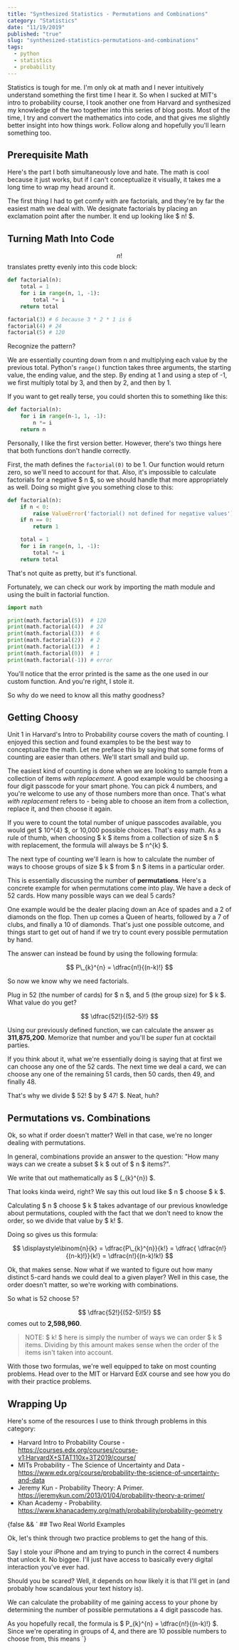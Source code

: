 ```yaml
---
title: "Synthesized Statistics - Permutations and Combinations"
category: "Statistics"
date: "11/19/2019"
published: "true"
slug: "synthesized-statistics-permutations-and-combinations"
tags:
  - python
  - statistics
  - probability
---
```


Statistics is tough for me. I'm only ok at math and I never intuitively understand something the first time I hear it. So when I sucked at MIT's intro to probability course, I took another one from Harvard and synthesized my knowledge of the two together into this series of blog posts. Most of the time, I try and convert the mathematics into code, and that gives me slightly better insight into how things work. Follow along and hopefully you'll learn something too.

## Prerequisite Math

Here's the part I both simultaneously love and hate. The math is cool because it just works, but if I can't conceptualize it visually, it takes me a long time to wrap my head around it.

The first thing I had to get comfy with are factorials, and they're by far the easiest math we deal with. We designate factorials by placing an exclamation point after the number. It end up looking like $ n! $.

## Turning Math Into Code

$$ n! $$ translates pretty evenly into this code block:

```python
def factorial(n):
    total = 1
    for i in range(n, 1, -1):
        total *= i
    return total

factorial(3) # 6 because 3 * 2 * 1 is 6
factorial(4) # 24
factorial(5) # 120
```

Recognize the pattern?

We are essentially counting down from n and multiplying each value by the previous total. Python's `range()` function takes three arguments, the starting value, the ending value, and the step. By ending at 1 and using a step of -1, we first multiply total by 3, and then by 2, and then by 1.

If you want to get really terse, you could shorten this to something like this:

```python
def factorial(n):
    for i in range(n-1, 1, -1):
        n *= i
    return n
```

Personally, I like the first version better. However, there's two things here that both functions don't handle correctly.

First, the math defines the `factorial(0)` to be 1. Our function would return zero, so we'll need to account for that. Also, it's impossible to calculate factorials for a negative $ n $, so we should handle that more appropriately as well. Doing so might give you something close to this:

```python
def factorial(n):
    if n < 0:
        raise ValueError('factorial() not defined for negative values')
    if n == 0:
        return 1

    total = 1
    for i in range(n, 1, -1):
        total *= i
    return total
```

That's not quite as pretty, but it's functional.

Fortunately, we can check our work by importing the math module and using the built in factorial function.

```python
import math

print(math.factorial(5))  # 120
print(math.factorial(4))  # 24
print(math.factorial(3))  # 6
print(math.factorial(2))  # 2
print(math.factorial(1))  # 1
print(math.factorial(0))  # 1
print(math.factorial(-1)) # error
```

You'll notice that the error printed is the same as the one used in our custom function. And you're right, I stole it.

So why do we need to know all this mathy goodness?

## Getting Choosy

Unit 1 in Harvard's Intro to Probability course covers the math of counting. I enjoyed this section and found examples to be the best way to conceptualize the math. Let me preface this by saying that some forms of counting are easier than others. We'll start small and build up.

The easiest kind of counting is done when we are looking to sample from a collection of items _with replacement_. A good example would be choosing a four digit passcode for your smart phone. You can pick 4 numbers, and you're welcome to use any of those numbers more than once. That's what _with replacement_ refers to - being able to choose an item from a collection, replace it, and then choose it again.

If you were to count the total number of unique passcodes available, you would get $ 10^{4} $, or 10,000 possible choices. That's easy math. As a rule of thumb, when choosing $ k $ items from a collection of size $ n $ with replacement, the formula will always be $ n^{k} $.

The next type of counting we'll learn is how to calculate the number of ways to choose groups of size $ k $ from $ n $ items in a particular order.

This is essentially discussing the number of **permutations**.
Here's a concrete example for when permutations come into play. We have a deck of 52 cards. How many possible ways can we deal 5 cards?

One example would be the dealer placing down an Ace of spades and a 2 of diamonds on the flop. Then up comes a Queen of hearts, followed by a 7 of clubs, and finally a 10 of diamonds. That's just one possible outcome, and things start to get out of hand if we try to count every possible permutation by hand.

The answer can instead be found by using the following formula:

$$ P\_{k}^{n} = \dfrac{n!}{(n-k)!} $$

So now we know why we need factorials.

Plug in 52 (the number of cards) for $ n $, and 5 (the group size) for $ k $. What value do you get?

$$ \dfrac{52!}{(52-5)!} $$

Using our previously defined function, we can calculate the answer as **311,875,200**. Memorize that number and you'll be _super_ fun at cocktail parties.

If you think about it, what we're essentially doing is saying that at first we can choose any one of the 52 cards. The next time we deal a card, we can choose any one of the remaining 51 cards, then 50 cards, then 49, and finally 48.

That's why we divide $ 52! $ by $ 47! $. Neat, huh?

## Permutations vs. Combinations

Ok, so what if order doesn't matter? Well in that case, we're no longer dealing with permutations.

In general, combinations provide an answer to the question: "How many ways can we create a subset $ k $ out of $ n $ items?".

We write that out mathematically as $ (\_{k}^{n}) $.

That looks kinda weird, right? We say this out loud like $ n $ choose $ k $.

Calculating $ n $ choose $ k $ takes advantage of our previous knowledge about permutations, coupled with the fact that we don't need to know the order, so we divide that value by $ k! $.

Doing so gives us this formula:

$$ \displaystyle\binom{n}{k} = \dfrac{P\_{k}^{n}}{k!} = \dfrac{ \dfrac{n!}{(n-k)!}}{k!} = \dfrac{n!}{(n-k)!k!} $$

Ok, that makes sense. Now what if we wanted to figure out how many distinct 5-card hands we could deal to a given player? Well in this case, the order doesn't matter, so we're working with combinations.

So what is 52 choose 5?

$$ \dfrac{52!}{(52-5)!5!} $$ comes out to **2,598,960**.

> NOTE: $ k! $ here is simply the number of ways we can order $ k $ items. Dividing by this amount makes sense when the order of the items isn't taken into account.

With those two formulas, we're well equipped to take on most counting problems. Head over to the MIT or Harvard EdX course and see how you do with their practice problems.

## Wrapping Up

Here's some of the resources I use to think through problems in this category:

- Harvard Intro to Probability Course - https://courses.edx.org/courses/course-v1:HarvardX+STAT110x+3T2019/course/
- MITs Probability - The Science of Uncertainty and Data - https://www.edx.org/course/probability-the-science-of-uncertainty-and-data
- Jeremy Kun - Probability Theory: A Primer. https://jeremykun.com/2013/01/04/probability-theory-a-primer/
- Khan Academy - Probability. https://www.khanacademy.org/math/probability/probability-geometry

<span>
{false && `
## Two Real World Examples

Ok, let's think through two practice problems to get the hang of this.

Say I stole your iPhone and am trying to punch in the correct 4 numbers that unlock it. No biggee. I'll just have access to basically every digital interaction you've ever had.

Should you be scared? Well, it depends on how likely it is that I'll get in (and probably how scandalous your text history is).

We can calculate the probability of me gaining access to your phone by determining the number of possible permutations a 4 digit passcode has.

As you hopefully recall, the formula is $ P\_{k}^{n} = \dfrac{n!}{(n-k)!} $. Since we're operating in groups of 4, and there are 10 possible numbers to choose from, this means
`}

</span>
